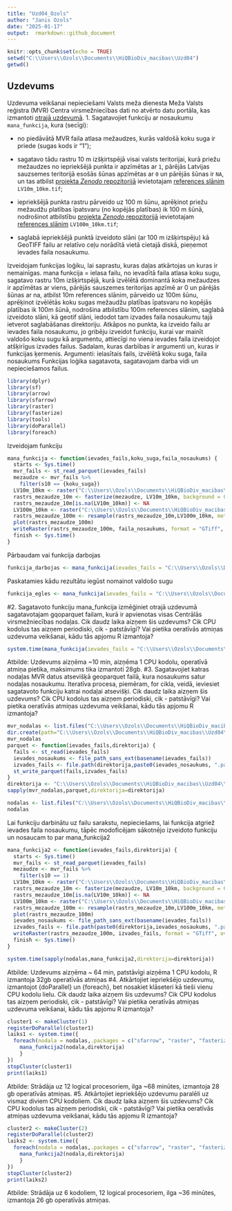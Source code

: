 ---
title: "Uzd04_Ozols"
author: "Janis Ozols"
date: "2025-01-17"
output:  rmarkdown::github_document
---

```{r setup, include=FALSE}
knitr::opts_chunk$set(echo = TRUE)
setwd("C:\\Users\\Ozols\\Documents\\HiQBioDiv_macibas\\Uzd04")
getwd()
```
## Uzdevums
Uzdevuma veikšanai nepieciešami Valsts meža dienesta Meža Valsts reģistra (MVR)
Centra virsmežniecības dati no atvērto datu portāla, kas izmantoti 
[otrajā uzdevumā](./Uzd02/Uzdevums02.md).
1. Sagatavojiet funkciju ar nosaukumu `mana_funkcija`, kura (secīgi):

  - no piedāvātā MVR faila atlasa mežaudzes, kurās valdošā koku suga ir priede 
  (sugas kods ir "1");
  
  - sagatavo tādu rastru 10 m izšķirtspējā visai valsts teritorijai, kurā priežu 
  mežaudzes no iepriekšējā punkta ir apzīmētas ar `1`, pārējās Latvijas sauzsemes 
  teritorijā esošās šūnas apzīmētas ar `0` un pārējās šūnas ir `NA`, un tas atbilst
  [projekta *Zenodo* repozitorijā](https://zenodo.org/communities/hiqbiodiv/records?q=&l=list&p=1&s=10&sort=newest) 
  ievietotajam [references slānim](https://zenodo.org/records/14497070) `LV10m_10km.tif`;
  
  - iepriekšējā punkta rastru pārveido uz 100 m šūnu, aprēķinot priežu mežaudžu 
  platības īpatsvaru (no kopējās platības) ik 100 m šūnā, nodrošinot atbilstību 
  [projekta *Zenodo* repozitorijā](https://zenodo.org/communities/hiqbiodiv/records?q=&l=list&p=1&s=10&sort=newest) 
  ievietotajam [references slānim](https://zenodo.org/records/14497070) `LV100m_10km.tif`;
  
  - saglabā iepriekšējā punktā izveidoto slāni (ar 100 m izšķirtspēju) kā GeoTIFF 
  failu ar relatīvo ceļu norādītā vietā cietajā diskā, pieņemot ievades faila nosaukumu.

Izveidojam funkcijas loģiku, lai saprastu, kuras daļas atkārtojas un kuras ir nemainīgas.
mana funkcija = ielasa failu, no ievadītā faila atlasa koku sugu, sagatavo rastru 10m izšķirtspējā, kurā izvēlētā dominantā koka mežaudzes ir apzīmētas ar viens, pārējās sauszemes teritorijas apzīmē ar 0 un pārējās šūnas ar na, atbilst 10m references slānim, pārveido uz 100m šūnu, aprēķinot izvēlētās koku sugas mežaudžu platības īpatsvaru no kopējās platības ik 100m šūnā, nodrošina atbilstību 100m references slānim, saglabā izveidoto slāni, kā geotif slāni, iedodot tam izvades faila nosaukumu tajā ietverot saglabāšanas direktoriju. Atkāpos no punkta, ka izveido failu ar ievades faila nosaukumu, jo gribēju izveidot funkciju, kurai var mainīt valdošo koku sugu kā argumentu, attiecīgi no viena ievades faila izveidojot atšķirīgus izvades failus.
Sadalam, kuras darbības ir argumenti un, kuras ir funkcijas ķermenis. 
Argumenti: ielasītais fails, izvēlētā koku suga, faila nosaukums
Funkcijas loģika sagatavota, sagatavojam darba vidi un nepieciešamos failus.
```{r, packages,warning=FALSE,message=FALSE}
library(dplyr)
library(sf)
library(arrow)
library(sfarrow)
library(raster)
library(fasterize)
library(tools)
library(doParallel)
library(foreach)
```
Izveidojam funkciju
```{r,funckija}
mana_funkcija <- function(ievades_fails,koku_suga,faila_nosaukums) {
  starts <- Sys.time()
  mvr_fails <- st_read_parquet(ievades_fails)
  mezaudze <- mvr_fails %>%
    filter(s10 == {koku_suga})
  LV10m_10km <- raster("C:\\Users\\Ozols\\Documents\\HiQBioDiv_macibas\\Uzd03\\LV10m_10km.tif")
  rastrs_mezaudze_10m <- fasterize(mezaudze, LV10m_10km, background = 0)
  rastrs_mezaudze_10m[is.na(LV10m_10km)] <- NA
  LV100m_10km <- raster("C:\\Users\\Ozols\\Documents\\HiQBioDiv_macibas\\Uzd03\\LV100m_10km.tif")
  rastrs_mezaudze_100m <- resample(rastrs_mezaudze_10m,LV100m_10km, methode = "sum")
  plot(rastrs_mezaudze_100m)
  writeRaster(rastrs_mezaudze_100m, faila_nosaukums, format = "GTiff", overwrite = TRUE)
  finish <- Sys.time()
}
```
Pārbaudam vai funkcija darbojas
```{r,funkcija_darbojas}
funkcija_darbojas <- mana_funkcija(ievades_fails = "C:\\Users\\Ozols\\Documents\\HiQBioDiv_macibas\\Uzd04\\mezicentrs.parquet",koku_suga = 1,faila_nosaukums = "priezu_mezaudzes.tif")
```
Paskatamies kādu rezultātu iegūst nomainot valdošo sugu
```{r,funkcija_egles}
funkcija_egles <- mana_funkcija(ievades_fails = "C:\\Users\\Ozols\\Documents\\HiQBioDiv_macibas\\Uzd04\\mezicentrs.parquet",koku_suga = 3,faila_nosaukums = "eglu_mezaudzes.tif")
```
#2. Sagatavoto funkciju mana_funkcija izmēģiniet otrajā uzdevumā sagatavotajam gqoparquet failam, kurā ir apvienotas visas Centrālās virsmežniecības nodaļas. Cik daudz laika aizņem šis uzdevums? Cik CPU kodolus tas aizņem periodiski, cik - patstāvīgi? Vai pietika oeratīvās atmiņas uzdevuma veikšanai, kādu tās apjomu R izmantoja?
```{r,laiks}
system.time(mana_funkcija(ievades_fails = "C:\\Users\\Ozols\\Documents\\HiQBioDiv_macibas\\Uzd04\\mezicentrs.parquet",koku_suga = 1,faila_nosaukums = "priezu_mezaudzes.tif"))
```
Atbilde: Uzdevums aizņēma ~10 min, aizņēma 1 CPU kodolu, operatīvā atmiņa pietika, maksimums tika izmantoti 28gb.
#3. Sagatavojiet katras nodaļas MVR datus atsevišķā geoparquet failā, kura nosaukums satur nodaļas nosaukumu. Iteratīva procesa, piemēram, for cikla, veidā, ieviesiet sagatavoto funkciju katrai nodaļai atsevišķi. Cik daudz laika aizņem šis uzdevums? Cik CPU kodolus tas aizņem periodiski, cik - patstāvīgi? Vai pietika oeratīvās atmiņas uzdevuma veikšanai, kādu tās apjomu R izmantoja?
```{r, mvr_nodalas,warning=FALSE,message=FALSE}
mvr_nodalas <- list.files("C:\\Users\\Ozols\\Documents\\HiQBioDiv_macibas\\Uzd02\\centra_virsmezniecibas_dati",pattern = "\\.shp$")
dir.create(path="C:\\Users\\Ozols\\Documents\\HiQBioDiv_macibas\\Uzd04\\nodalas_parqueti")
mvr_nodalas
parquet <- function(ievades_fails,direktorija) {
  fails <- st_read(ievades_fails)
  ievades_nosaukums <- file_path_sans_ext(basename(ievades_fails))
  izvades_fails <- file.path(direktorija,paste0(ievades_nosaukums, ".parquet"))
  st_write_parquet(fails,izvades_fails)
}
direktorija <- "C:\\Users\\Ozols\\Documents\\HiQBioDiv_macibas\\Uzd04\\nodalas_parqueti"
sapply(mvr_nodalas,parquet,direktorija=direktorija)
```
```{r,nodala_list}
nodalas <- list.files("C:\\Users\\Ozols\\Documents\\HiQBioDiv_macibas\\Uzd04\\nodalas_parqueti",pattern = "\\.parquet$")
nodalas
```
Lai funkciju darbinātu uz failu sarakstu, nepieciešams, lai funkcija atgriež ievades faila nosaukumu, tāpēc modoficējam sākotnējo izveidoto funkciju un nosaucam to par mana_funkcija2
```{r,funckija2}
mana_funkcija2 <- function(ievades_fails,direktorija) {
  starts <- Sys.time()
  mvr_fails <- st_read_parquet(ievades_fails)
  mezaudze <- mvr_fails %>%
    filter(s10 == 1)
  LV10m_10km <- raster("C:\\Users\\Ozols\\Documents\\HiQBioDiv_macibas\\Uzd03\\LV10m_10km.tif")
  rastrs_mezaudze_10m <- fasterize(mezaudze, LV10m_10km, background = 0)
  rastrs_mezaudze_10m[is.na(LV10m_10km)] <- NA
  LV100m_10km <- raster("C:\\Users\\Ozols\\Documents\\HiQBioDiv_macibas\\Uzd03\\LV100m_10km.tif")
  rastrs_mezaudze_100m <- resample(rastrs_mezaudze_10m,LV100m_10km, methode = "sum")
  plot(rastrs_mezaudze_100m)
  ievades_nosaukums <- file_path_sans_ext(basename(ievades_fails))
  izvades_fails <- file.path(paste0(direktorija,ievades_nosaukums, ".parquet"))
  writeRaster(rastrs_mezaudze_100m, izvades_fails, format = "GTiff", overwrite = TRUE)
  finish <- Sys.time()
}
```

```{r,iterativais_process}
system.time(sapply(nodalas,mana_funkcija2,direktorija=direktorija))
```
Atbilde: Uzdevums aizņēma ~ 64 min, patstāvīgi aizņēma 1 CPU kodolu, R izmantoja 32gb operatīvās atmiņas
#4. Atkārtojiet iepriekšējo uzdevumu, izmantojot {doParallel} un {foreach}, bet nosakiet klāseteri kā tieši vienu CPU kodolu lielu. Cik daudz laika aizņem šis uzdevums? Cik CPU kodolus tas aizņem periodiski, cik - patstāvīgi? Vai pietika oeratīvās atmiņas uzdevuma veikšanai, kādu tās apjomu R izmantoja?
```{r,cluster}
cluster1 <- makeCluster(1) 
registerDoParallel(cluster1)
laiks1 <- system.time({
  foreach(nodala = nodalas,.packages = c("sfarrow", "raster", "fasterize", "dplyr", "tools")) %dopar% {
    mana_funkcija2(nodala,direktorija)
    }
})
stopCluster(cluster1)
print(laiks1)
```
Atbilde: Strādāja uz 12 logical procesoriem, ilga ~68 minūtes, izmantoja 28 gb operatīvās atmiņas.
#5. Atkārtojiet iepriekšējo uzdevumu paralēli uz vismaz diviem CPU kodoliem. Cik daudz laika aizņem šis uzdevums? Cik CPU kodolus tas aizņem periodiski, cik - patstāvīgi? Vai pietika oeratīvās atmiņas uzdevuma veikšanai, kādu tās apjomu R izmantoja?
```{r,cluster2}
cluster2 <- makeCluster(2) 
registerDoParallel(cluster2)
laiks2 <- system.time({
  foreach(nodala = nodalas,.packages = c("sfarrow", "raster", "fasterize", "dplyr", "tools")) %dopar% {
    mana_funkcija2(nodala,direktorija)
    }
})
stopCluster(cluster2)
print(laiks2)
```
Atbilde: Strādāja uz 6 kodoliem, 12 logical procesoriem, ilga ~36 minūtes, izmantoja 26 gb operatīvās atmiņas.